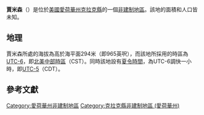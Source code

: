 {{noteTA
|G1=USState
|G2=地名
|G3=Unit
}}
{{Infobox settlement
|official_name            = 賈米森
|native_name = Jamison
|settlement_type          = [[非建制地區|非建制地區]]
|image_skyline            = 
|imagesize                = 
|image_map                = 
|mapsize                  = 
|pushpin_map              = USA Iowa
|pushpin_label            = 賈米森
|pushpin_label_position   = top
|pushpin_map_caption      = 賈米森在愛荷華州的位置
|subdivision_type         = [[世界政區索引|國家]]
|subdivision_type1        = [[美国州份|州份]]
|subdivision_type2        = [[愛荷華州行政区划|縣]]
|subdivision_name         = [[美国|美国]]
|subdivision_name1        = [[愛荷華州|愛荷華州]]
|subdivision_name2        = [[克拉克縣_(愛荷華州)|克拉克縣]]
|elevation_ft             = 965
|elevation_m              = 294
|area_total_km2           = 
|area_total_sq_mi         = 
|area_land_km2            = 
|area_land_sq_mi          = 
|area_water_km2           = 
|area_water_sq_mi         = 
|population_as_of         = 2010
|population_footnotes     = 
|population_total         = 
|population_metro         = 
|population_density_km2   = auto
|population_density_sq_mi = auto
|timezone                 = [[北美中部时区|北美中部时区]]
|utc_offset               = -6
|coordinates              = {{coord|41|07|18|N|93|43|30|W|display=inline,title}}
| coor_pinpoint           = 
| coordinates_footnotes   = 
|timezone_DST             = CDT
|utc_offset_DST           = -5
|postal_code_type         = [[美國郵區編號|郵區編號]]
|postal_code              = 
|area_code                = {{link-en|电话区号641|Area code 641|641}}
|blank_name = [[地名信息系统|GNIS ID]]
|blank_info = 457911<ref name="GNIS">{{cite gnis|457911|Jamison}}</ref>
}}
'''賈米森'''（{{lang-en|Jamison}}）是位於[[美國|美國]][[愛荷華州|愛荷華州]][[克拉克縣_(愛荷華州)|克拉克縣]]的一個[[非建制地區|非建制地區]]。該地的面積和人口皆未知。

== 地理 ==
賈米森所處的海拔為高於海平面294米（即965英呎），而該地所採用的時區為[[UTC-6|UTC-6]]，即[[北美中部時區|北美中部時區]]（CST）。同時該地設有[[夏令時間|夏令時間]]，為UTC-6調快一小時，即[[UTC-5|UTC-5]]（CDT）。

== 參考文獻 ==
{{reflist}}

{{克拉克縣 (愛荷華州)}}

{{DEFAULTSORT:Jamison}}
[[Category:愛荷華州非建制地區|Category:愛荷華州非建制地區]]
[[Category:克拉克縣非建制地區_(愛荷華州)|Category:克拉克縣非建制地區 (愛荷華州)]]

{{Iowa-geo-stub}}